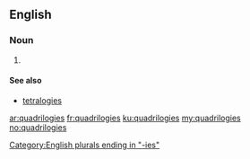 ==English==

===Noun===
{{head|en|plural}}

# {{plural of|quadrilogy|lang=en}}

====See also====
* [[tetralogies]]

[[Category:English plurals ending in "-ies"]]

[[ar:quadrilogies]]
[[fr:quadrilogies]]
[[ku:quadrilogies]]
[[my:quadrilogies]]
[[no:quadrilogies]]